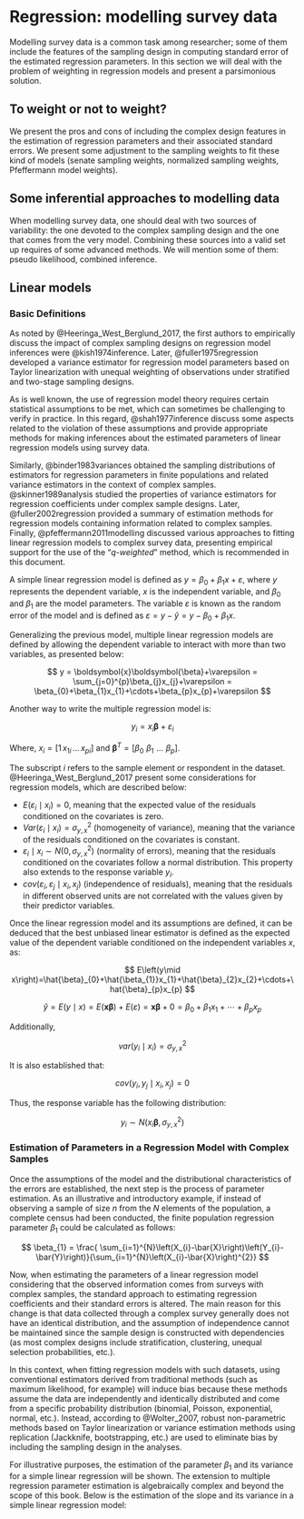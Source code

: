 # Regression: modelling survey data

Modelling survey data is a common task among researcher; some of them include the features of the sampling design in computing standard error of the estimated regression parameters. In this section we will deal with the problem of weighting in regression models and present a parsimonious solution. 

## To weight or not to weight? 

We present the pros and cons of including the complex design features in the estimation of regression parameters and their associated standard errors. We present some adjustment to the sampling weights to fit these kind of models (senate sampling weights, normalized sampling weights, Pfeffermann model weights).

## Some inferential approaches to modelling data

When modelling survey data, one should deal with two sources of variability: the one devoted to the complex sampling design and the one that comes from the very model. Combining these sources into a valid set up requires of some advanced methods. We will mention some of them: pseudo likelihood, combined inference.

## Linear models

### Basic Definitions

As noted by @Heeringa_West_Berglund_2017, the first authors to empirically discuss the impact of complex sampling designs on regression model inferences were @kish1974inference. Later, @fuller1975regression developed a variance estimator for regression model parameters based on Taylor linearization with unequal weighting of observations under stratified and two-stage sampling designs.

As is well known, the use of regression model theory requires certain statistical assumptions to be met, which can sometimes be challenging to verify in practice. In this regard, @shah1977inference discuss some aspects related to the violation of these assumptions and provide appropriate methods for making inferences about the estimated parameters of linear regression models using survey data.

Similarly, @binder1983variances obtained the sampling distributions of estimators for regression parameters in finite populations and related variance estimators in the context of complex samples. @skinner1989analysis studied the properties of variance estimators for regression coefficients under complex sample designs. Later, @fuller2002regression provided a summary of estimation methods for regression models containing information related to complex samples. Finally, @pfeffermann2011modelling discussed various approaches to fitting linear regression models to complex survey data, presenting empirical support for the use of the “*q-weighted*” method, which is recommended in this document.

A simple linear regression model is defined as $y=\beta_{0}+\beta_{1}x+\varepsilon$, where $y$ represents the dependent variable, $x$ is the independent variable, and $\beta_{0}$ and $\beta_{1}$ are the model parameters. The variable $\varepsilon$ is known as the random error of the model and is defined as $\varepsilon=y-\hat{y}=y-\beta_{0}+\beta_{1}x$.

Generalizing the previous model, multiple linear regression models are defined by allowing the dependent variable to interact with more than two variables, as presented below:

$$
y  =  \boldsymbol{x}\boldsymbol{\beta}+\varepsilon
  =  \sum_{j=0}^{p}\beta_{j}x_{j}+\varepsilon
 =  \beta_{0}+\beta_{1}x_{1}+\cdots+\beta_{p}x_{p}+\varepsilon
$$

Another way to write the multiple regression model is:

$$
y_{i}  =  x_{i}\boldsymbol{\beta}+\varepsilon_{i}
$$

Where, $x_{i}=\left[1\,x_{1i}\,\ldots\,x_{pi}\right]$ and $\boldsymbol{\beta}^{T}=\left[\beta_{0}\,\,\beta_{1}\,\,\ldots\,\,\beta_{p}\right]$.

The subscript $i$ refers to the sample element or respondent in the dataset. @Heeringa_West_Berglund_2017 present some considerations for regression models, which are described below:

-   $E\left(\varepsilon_{i}\mid x_{i}\right)=0$, meaning that the expected value of the residuals conditioned on the covariates is zero.
-   $Var\left(\varepsilon_{i}\mid x_{i}\right)=\sigma_{y,x}^{2}$ (homogeneity of variance), meaning that the variance of the residuals conditioned on the covariates is constant.
-   $\varepsilon_{i}\mid x_{i}\sim N\left(0,\,\sigma_{y,x}^{2}\right)$ (normality of errors), meaning that the residuals conditioned on the covariates follow a normal distribution. This property also extends to the response variable $y_{i}$.
-   $cov\left(\varepsilon_{i},\,\varepsilon_{j}\mid x_{i},x_{j}\right)$ (independence of residuals), meaning that the residuals in different observed units are not correlated with the values given by their predictor variables.

Once the linear regression model and its assumptions are defined, it can be deduced that the best unbiased linear estimator is defined as the expected value of the dependent variable conditioned on the independent variables $x$, as:

$$
E\left(y\mid x\right)=\hat{\beta}_{0}+\hat{\beta_{1}}x_{1}+\hat{\beta}_{2}x_{2}+\cdots+\hat{\beta}_{p}x_{p}
$$

$$
\hat{y}  =  E\left(y\mid x\right)
 =  E\left(\boldsymbol{x}\boldsymbol{\beta}\right)+E\left(\varepsilon\right)
=  \boldsymbol{x}\boldsymbol{\beta}+0
  =  \beta_{0}+\beta_{1}x_{1}+\cdots+\beta_{p}x_{p}
$$

Additionally,

$$
var\left(y_{i}\mid x_{i}\right)  =  \sigma_{y,x}^{2}
$$

It is also established that:

$$
cov\left(y_{i},y_{j}\mid x_{i},x_{j}\right)  = 0
$$

Thus, the response variable has the following distribution:

$$
y_{i}  \sim  N\left(x_{i}\boldsymbol{\beta},\sigma_{y,x}^{2}\right)
$$

### Estimation of Parameters in a Regression Model with Complex Samples

Once the assumptions of the model and the distributional characteristics of the errors are established, the next step is the process of parameter estimation. As an illustrative and introductory example, if instead of observing a sample of size $n$ from the $N$ elements of the population, a complete census had been conducted, the finite population regression parameter $\beta_{1}$ could be calculated as follows:

$$
\beta_{1}  =  \frac{ \sum_{i=1}^{N}\left(X_{i}-\bar{X}\right)\left(Y_{i}-\bar{Y}\right)}{\sum_{i=1}^{N}\left(X_{i}-\bar{X}\right)^{2}}
$$


Now, when estimating the parameters of a linear regression model considering that the observed information comes from surveys with complex samples, the standard approach to estimating regression coefficients and their standard errors is altered. The main reason for this change is that data collected through a complex survey generally does not have an identical distribution, and the assumption of independence cannot be maintained since the sample design is constructed with dependencies (as most complex designs include stratification, clustering, unequal selection probabilities, etc.).

In this context, when fitting regression models with such datasets, using conventional estimators derived from traditional methods (such as maximum likelihood, for example) will induce bias because these methods assume the data are independently and identically distributed and come from a specific probability distribution (binomial, Poisson, exponential, normal, etc.). Instead, according to @Wolter_2007, robust non-parametric methods based on Taylor linearization or variance estimation methods using replication (Jackknife, bootstrapping, etc.) are used to eliminate bias by including the sampling design in the analyses.

For illustrative purposes, the estimation of the parameter $\beta_{1}$ and its variance for a simple linear regression will be shown. The extension to multiple regression parameter estimation is algebraically complex and beyond the scope of this book. Below is the estimation of the slope and its variance in a simple linear regression model:
